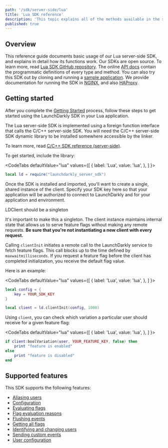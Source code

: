 ```yaml
---
path: '/sdk/server-side/lua'
title: 'Lua SDK reference'
description: 'This topic explains all of the methods available in the server-side Lua SDK, with details about how they work.'
published: true
---
```


## Overview

This reference guide documents basic usage of our Lua server-side SDK, and explains in detail how its functions work. Our SDKs are open source. To learn more, read [Lua SDK GitHub repository](https://github.com/launchdarkly/lua-server-sdk). The online [API docs](https://launchdarkly.github.io/lua-server-sdk/modules/launchdarkly-server-sdk.html) contain the programmatic definitions of every type and method. You can also try this SDK out by cloning and running a [sample application](https://github.com/launchdarkly/hello-lua-server). We provide documentation for running the SDK in [NGINX](/sdk/server-side/lua/nginx), and also [HAProxy](/sdk/server-side/lua/haproxy).

## Getting started

After you complete the  [Getting Started](/home/getting-started) process, follow these steps to get started using the LaunchDarkly SDK in your Lua application.

The Lua server-side SDK is implemented using a foreign function interface that calls the C/C++ server-side SDK. You will need the C/C++ server-side SDK dynamic library to be installed somewhere accessible by the linker.

To learn more, read [C/C++ SDK reference (server-side)](/sdk/server-side/c-c--).

To get started, include the library:

<CodeTabs
  defaultValue="lua"
  values={[
    { label: 'Lua', value: 'lua', },
  ]
}>
<CodeTabItem value="lua">

```lua
local ld = require("launchdarkly_server_sdk")
```

</CodeTabItem>
</CodeTabs>

Once the SDK is installed and imported, you'll want to create a single, shared instance of the client. Specify your SDK key here so that your application will be authorized to connect to LaunchDarkly and for your application and environment.

<Callout intent="alert">
<CalloutTitle>LDClient should be a singleton</CalloutTitle>
<CalloutDescription>

It's important to make this a singleton. The client instance maintains internal state that allows us to
serve feature flags without making any remote requests. **Be sure that you're not instantiating a new client with every request.**

</CalloutDescription>
</Callout>

Calling `clientInit` initiates a remote call to the LaunchDarkly service to fetch feature flags. This call blocks up to the time defined by `maxwaitmilliseconds`. If you request a feature flag before the client has completed initialization, you receive the default flag value.

Here is an example:

<CodeTabs
  defaultValue="lua"
  values={[
    { label: 'Lua', value: 'lua', },
  ]
}>
<CodeTabItem value="lua">

```lua
local config = {
    key = YOUR_SDK_KEY
}

local client = ld.clientInit(config, 1000)
```

</CodeTabItem>
</CodeTabs>

Using `client`, you can check which variation a particular user should receive for a given feature flag:

<CodeTabs
  defaultValue="lua"
  values={[
    { label: 'Lua', value: 'lua', },
  ]
}>
<CodeTabItem value="lua">

```lua
if client:boolVariation(user, YOUR_FEATURE_KEY, false) then
    print "feature is enabled"
else
    print "feature is disabled"
end
```

</CodeTabItem>
</CodeTabs>

## Supported features

This SDK supports the following features:

* [Aliasing users](/sdk/features/aliasing-users#lua)
* [Configuration](/sdk/features/config#lua)
* [Evaluating flags](/sdk/features/evaluating#lua)
* [Flag evaluation reasons](/sdk/features/evaluation-reasons#lua)
* [Flushing events](/sdk/features/flush#lua)
* [Getting all flags](/sdk/features/all-flags#lua)
* [Identifying and changing users](/sdk/features/identify#lua)
* [Sending custom events](/sdk/features/events#lua)
* [User configuration](/sdk/features/user-config#lua)

